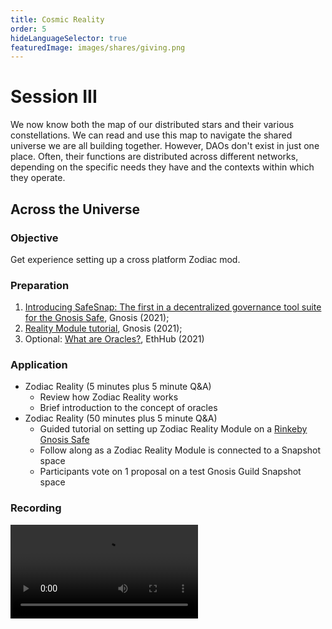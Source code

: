 ```yaml
---
title: Cosmic Reality
order: 5
hideLanguageSelector: true
featuredImage: images/shares/giving.png
---
```


# Session III

We now know both the map of our distributed stars and their various constellations. We can read and use this map to navigate the shared universe we are all building together. However, DAOs don't exist in just one place. Often, their functions are distributed across different networks, depending on the specific needs they have and the contexts within which they operate. 

## Across the Universe

### Objective

Get experience setting up a cross platform Zodiac mod.

### Preparation

1. [Introducing SafeSnap: The first in a decentralized governance tool suite for the Gnosis Safe](https://blog.gnosis.pm/introducing-safesnap-the-first-in-a-decentralized-governance-tool-suite-for-the-gnosis-safe-ea67eb95c34f), Gnosis (2021); 
2. [Reality Module tutorial](https://gnosis.github.io/zodiac/docs/tutorial-module-reality/get-started), Gnosis (2021);
3. Optional: [What are Oracles?](https://docs.ethhub.io/built-on-ethereum/oracles/what-are-oracles/), EthHub (2021)

### Application

- Zodiac Reality (5 minutes plus 5 minute Q&A)
    - Review how Zodiac Reality works
    - Brief introduction to the concept of oracles
- Zodiac Reality (50 minutes plus 5 minute Q&A)
    - Guided tutorial on setting up Zodiac Reality Module on a [Rinkeby Gnosis Safe](https://rinkeby.gnosis-safe.io/app/)
    - Follow along as a Zodiac Reality Module is connected to a Snapshot space
    - Participants vote on 1 proposal on a test Gnosis Guild Snapshot space

### Recording

<Video src="https://www.youtube-nocookie.com/embed/lGn8itUxfQY" />

![Zodiac Meanings](/images/build/zodiac_meanings.png)